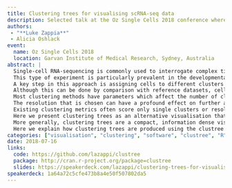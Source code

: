 ```yaml
---
title: Clustering trees for visualising scRNA-seq data
description: Selected talk at the Oz Single Cells 2018 conference where I presented clustering trees and the clustree package
authors:
 - "**Luke Zappia**"
 - Alicia Oshlack
event:
  name: Oz Single Cells 2018
  location: Garvan Institute of Medical Research, Sydney, Australia
abstract: |
  Single-cell RNA-sequencing is commonly used to interrogate complex tissues in order to identify and compare the cell types present.
  This type of experiment is particularly prevalent in the developmental setting.
  A key step in this approach is assigning cells to different clusters that are assumed to be distinct cell types.
  Although this can be done by comparison with reference datasets, cells are more routinely grouped using unsupervised clustering and we have catalogued more than 60 scRNA-seq clustering methods.
  Most clustering methods have parameters which affect the number of clusters produced, either through specifying an exact number, a parameter which controls the clustering resolution or indirectly through other parameters.
  The resolution that is chosen can have a profound effect on further analysis but it is unclear how to make this choice.
  Existing clustering metrics often score only single clusters or resolutions, or require datasets to be perturbed and clustered multiple times which can be infeasible for large datasets.
  Here we present clustering trees as an alternative visualisation that shows the relationship between clusters as the clustering resolution increases. These trees can highlight instability that may indicate overclustering and help choose which resolution to use, particularly when combined with existing domain knowledge such as the expression of marker genes.
  More generally, clustering trees are a compact, information dense visualisation that can serve as an alternative to plotting cells in reduced dimensions such as t-SNE.
  Here we explain how clustering trees are produced using the clustree R package (http://cran.r-project.org/package=clustree) and illustrate how they can be used with a examples of scRNA-seq data from kidney organoids.
categories: ["visualisation", "clustering", "software", "clustree", "R", "CRAN"]
date: 2018-07-16
links:
  code: https://github.com/lazappi/clustree
  package: http://cran.r-project.org/package=clustree
  slides: https://speakerdeck.com/lazappi/clustering-trees-for-visualising-scrna-seq-data
speakerdeck: 1a64a72c5cfe473b8a4e50f507802da5
---
```

